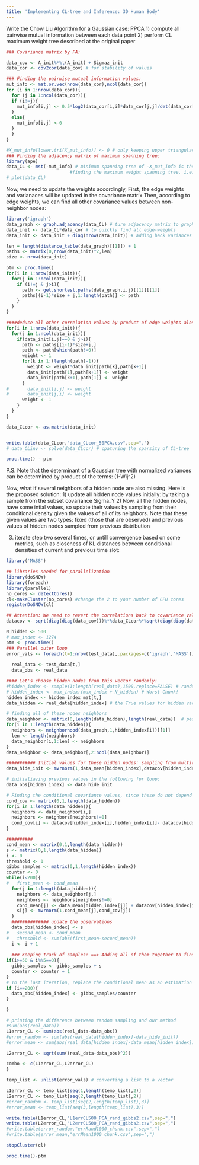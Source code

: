 ```yaml
---
title: 'Implementing CL-tree and Inference: 3D Human Body'
---
```


Write the Chow Liu Algorithm for a Gaussian case: PPCA
1) compute all pairwise mutual information between each data point
2) perform CL maximum weight tree described at the original paper

```r
### Covariance matrix by FA:

data_cov <- A_init%*%t(A_init) + Sigmaz_init
data_cor <- cov2cor(data_cov) # for stability of values

### Finding the pairwise mutual information values:
mut_info <- mat.or.vec(nrow(data_cor),ncol(data_cor))
for (i in 1:nrow(data_cor)){
  for (j in 1:ncol(data_cor)){
  if (i!=j){  
    mut_info[i,j] <- 0.5*log2(data_cor[i,i]*data_cor[j,j]/det(data_cor[c(i,j),c(i,j)]))
  }
  else{
    mut_info[i,j] <-0
  }
  }
}

#X_mut_info[lower.tri(X_mut_info)] <- 0 # only keeping upper triangular part
### Finding the adjacency matrix of maximum spanning tree:
library(ape)
data_CL <- mst(-mut_info) # minimum spanning tree of -X_mut_info is the same as      
                        #finding the maximum weight spanning tree, i.e., CL tree
# plot(data_CL)

```

Now, we need to update the weights accordingly,
First, the edge weights and varianaces will be updated in the covariance matrix
Then, according to edge weights, we can find all other covariance values
between non-neighbor nodes:

```r
library('igraph')
data_graph <- graph.adjacency(data_CL) # turn adjacency matrix to graph object
data_init <- data_CL*data_cor # to quickly find all edge-weights
data_init <- data_init + diag(nrow(data_init)) # adding back variances on diagonal

len = length(distance_table(data_graph)[[1]]) + 1
paths <- matrix(0,nrow(data_init)^2,len)
size <- nrow(data_init)

ptm <- proc.time()
for(i in 1:nrow(data_init)){
  for(j in 1:ncol(data_init)){
    if (i!=j & j>i){
      path <- get.shortest.paths(data_graph,i,j)[[1]][[1]]
      paths[(i-1)*size + j,1:length(path)] <- path
    }
  }
}

####deduce all other correlation values by product of edge weights along the path
for(i in 1:nrow(data_init)){
  for(j in 1:ncol(data_init)){
    if(data_init[i,j]==0 & j>i){
      path <- paths[(i-1)*size+j,]
      path <- path[which(path!=0)]
      weight <- 1
      for(k in 1:(length(path)-1)){
        weight <- weight*data_init[path[k],path[k+1]]
        data_init[path[1],path[k+1]] <- weight
        data_init[path[k+1],path[1]] <- weight
      }
#       data_init[i,j] <- weight
#       data_init[j,i] <- weight
      weight <- 1
    }
  }
}

data_CLcor <- as.matrix(data_init)


write.table(data_CLcor,"data_CLcor_50PCA.csv",sep=",")
# data_CLinv <- solve(data_CLcor) # cpaturing the sparsity of CL-tree

proc.time() - ptm

```


P.S.
Note that the determinant of a Gaussian tree with normalized variances can be determined by product of the terms: (1-Wij^2)

Now, what if several neighbors of a hidden node are also missing.
Here is the proposed solution:
1) update all hidden node values initially: by taking a sample from the subset covariance Sigma_Y
2) Now, all the hidden nodes, have some intial values, so update their values by sampling from their conditional density given the values of all of its neighbors.
Note that these given values are two types: fixed (those that are observed) and previous values of hidden nodes sampled from previous distribution

3) iterate step two several times, or untill convergence based on some metrics, such as closeness of KL distances between conditional densities of current and previous time slot:

```r
library('MASS')

## libraries needed for parallelization
library(doSNOW)
library(foreach)
library(parallel)
no_cores <- detectCores()
cl<-makeCluster(no_cores) #change the 2 to your number of CPU cores
registerDoSNOW(cl)

## Attention: We need to revert the correlations back to covariance values
datacov <- sqrt(diag(diag(data_cov)))%*%data_CLcor%*%sqrt(diag(diag(data_cov)))

N_hidden <- 500
# max_index <- 1274
ptm <- proc.time()
### Parallel outer loop
error_vals <- foreach(t=1:nrow(test_data),.packages=c('igraph','MASS')) %dopar% { # doing this for test data 
  
  real_data <- test_data[t,]
  data_obs <- real_data

#### Let's choose hidden nodes from this vector randomly:
#hidden_index <- sample(1:length(real_data),1500,replace=FALSE) # random choices
# hidden_index <- max_index:(max_index + N_hidden) # Worst Chunk!
hidden_index <- hidden_index_mat[t,]
data_hidden <- real_data[hidden_index] # the True values for hidden variables

# finding all of these nodes neighbors
data_neighbor <- matrix(0,length(data_hidden),length(real_data))  # pessimistic: Zero matrix initialization
for(i in 1:length(data_hidden)){
  neighbors <- neighborhood(data_graph,1,hidden_index[i])[[1]]
  len <- length(neighbors)
  data_neighbor[i,1:len] <- neighbors
}
data_neighbor <- data_neighbor[,2:ncol(data_neighbor)]

########### Initial values for these hidden nodes: sampling from multivariate Gaussian
data_hide_init <- mvrnorm(1,data_mean[hidden_index],datacov[hidden_index,hidden_index])

# initialiazing previous values in the following for loop:
data_obs[hidden_index] <- data_hide_init

# Finding the conditional covariance values, since these do not depend on samples:
cond_cov <- matrix(0,1,length(data_hidden))
for(i in 1:length(data_hidden)){
  neighbors <- data_neighbor[i,]
  neighbors <- neighbors[neighbors!=0]
  cond_cov[i] <- datacov[hidden_index[i],hidden_index[i]]- datacov[hidden_index[i],neighbors]%*%chol2inv(chol(datacov[neighbors,neighbors]))%*%datacov[hidden_index[i],neighbors]
}

##########
cond_mean <- matrix(0,1,length(data_hidden))
s <- matrix(0,1,length(data_hidden))
i <- 0
threshold <- 1
gibbs_samples <- matrix(0,1,length(hidden_index))
counter <- 0
while(i<200){
#   first_mean <- cond_mean
  for(j in 1:length(data_hidden)){
    neighbors <- data_neighbor[j,]
    neighbors <- neighbors[neighbors!=0]
    cond_mean[j] <- data_mean[hidden_index[j]] + datacov[hidden_index[j],neighbors]%*%chol2inv(chol(datacov[neighbors,neighbors]))%*%(unlist(data_obs[neighbors]-data_mean[neighbors]))
    s[j] <- mvrnorm(1,cond_mean[j],cond_cov[j])
  }
  ############## update the observations
  data_obs[hidden_index] <- s
#   second_mean <- cond_mean
#   threshold <- sum(abs(first_mean-second_mean))
  i <- i + 1
  
  ### Keeping track of samples: ==> Adding all of them together to find the conditional mean that is the best estimation of missing values
if(i>=50 & i%%5==0){
  gibbs_samples <- gibbs_samples + s
  counter <- counter + 1
}
# In the last iteration, replace the conditional mean as an estimation of missing values
if (i==200){
  data_obs[hidden_index] <- gibbs_samples/counter
}

}

# printing the difference between random sampling and our method
#sum(abs(real_data))
L1error_CL <- sum(abs(real_data-data_obs))
#error_random <- sum(abs(real_data[hidden_index]-data_hide_init))
#error_mean <- sum(abs(real_data[hidden_index]-data_mean[hidden_index]))

L2error_CL <- sqrt(sum((real_data-data_obs)^2))

combo <- c(L1error_CL,L2error_CL)
}

temp_list <- unlist(error_vals) # converting a list to a vector

L1error_CL <- temp_list[seq(1,length(temp_list),2)]
L2error_CL <- temp_list[seq(2,length(temp_list),2)]
#error_random <- temp_list[seq(2,length(temp_list),3)]
#error_mean <- temp_list[seq(3,length(temp_list),3)]

write.table(L1error_CL,"L1errCL500_PCA_rand_gibbs2.csv",sep=",")
write.table(L2error_CL,"L2errCL500_PCA_rand_gibbs2.csv",sep=",")
#write.table(error_random,"errRand1000_chunk.csv",sep=",")
#write.table(error_mean,"errMean1000_chunk.csv",sep=",")

stopCluster(cl)

proc.time()-ptm



```
